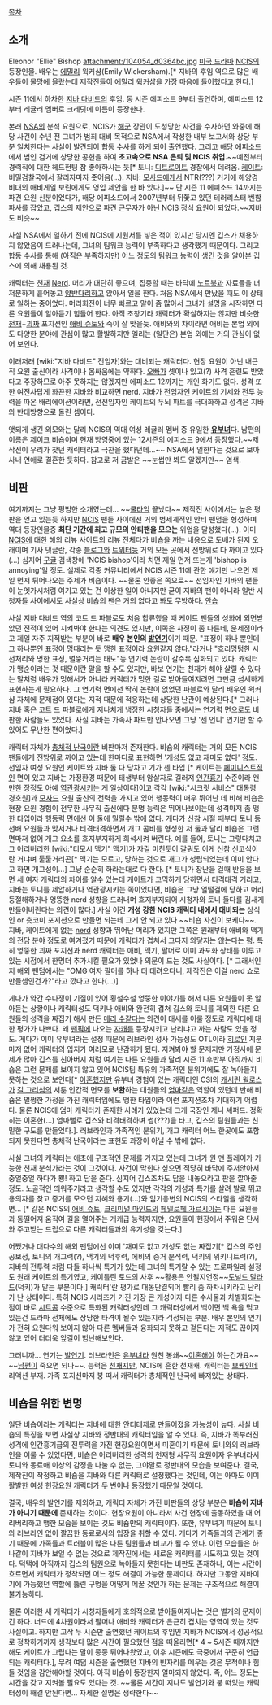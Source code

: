 [[목차]]
== 소개 ==
Eleonor "Ellie" Bishop
attachment:/104054_d0364bc.jpg
[[미국 드라마]] [[NCIS]]의 등장인물. 배우는 [[에밀리]] 윅커샴(Emily Wickersham).[* 지바의 후임 역으로 많은 배우들이 물망에 올랐는데 제작진들이 에밀리 윅커샴을 가장 마음에 들어했다고 한다.]

시즌 11에서 하차한 [[지바 다비드]]의 후임. 동 시즌 에피소드 9부터 출연하며, 에피소드 12부터 레귤러 멤버로 크레딧에 이름이 등장한다.

본래 [[NSA]]의 분석 요원으로, NCIS가 [[해군]] 장관이 도청당한 사건을 수사하던 와중에 해당 사건이 수년 전 그녀가 범죄 대비 목적으로 NSA에서 작성한 내부 보고서와 상당 부분 일치한다는 사실이 발견되어 합동 수사를 하게 되어 출연했다. 그리고 해당 에피소드에서 범인 검거에 상당한 공헌을 하여 '''초고속으로 NSA 은퇴 및 NCIS 취업.'''~~예전부터 경력직에 대한 헤드헌팅 참 좋아하시는 듯[* 토니: [[디트로이트]] 경찰에서 데려옴. [[케이트]]: 비밀검찰국에서 잘리자마자 줏어옴(...). 지바: [[모사드]]에게서 NTR(???) 거기에 해양경비대의 애비게일 보린에게도 영입 제안을 한 바 있다.]~~ 단 시즌 11 에피소드 14까지는 파견 요원 신분이었다가, 해당 에피소드에서 2007년부터 뒤쫓고 있던 테러리스터 벤함 파사를 잡았고, 깁스의 제안으로 파견 근무자가 아닌 NCIS 정식 요원이 되었다.~~지바도 비슷~~

사실 NSA에서 일하기 전에 NCIS에 지원서를 넣은 적이 있지만 당시엔 깁스가 채용하지 않았음이 드러나는데, 그녀의 팀워크 능력이 부족하다고 생각했기 때문이다. 그리고 합동 수사를 통해 (아직은 부족하지만) 어느 정도의 팀워크 능력이 생긴 것을 알아본 깁스에 의해 채용된 것.

캐릭터는 [[천재]] [[Nerd]]. 머리가 대단히 좋으며, 집중할 때는 바닥에 [[노트북]]과 자료들을 너저분하게 흩어놓고 [[양반다리]]하고 앉아서 일을 한다. 처음 NSA에서 만났을 때도 이 상태로 일하는 중이었다. 머리회전이 너무 빠르고 말이 좀 많아서 그녀가 설명을 시작하면 다른 요원들이 알아듣기 힘들어 한다. 아직 초창기라 캐릭터가 확실하지는 않지만 비슷한 [[천재]]+[[괴짜]] 포지션인 [[애비 슈토]]와 죽이 잘 맞을듯. 애비와의 차이라면 애비는 본업 외에도 다양한 분야에 관심이 많고 활발하지만 엘리는 (일단은) 본업 외에는 거의 관심이 없어 보인다.

이래저래 [wiki:"지바 다비드" 전임자]와는 대비되는 캐릭터다. 현장 요원이 아닌 내근직 요원 출신이라 사격이나 몸싸움에는 약하다. [[오빠]]가 셋이나 있고(?) 사격 훈련도 받았다고 주장하므로 아주 못하지는 않겠지만 에피소드 12까지는 개인 화기도 없다. 성격 또한 여전사답게 화끈한 지바와 비교하면 nerd. 지바가 전임자인 케이트의 기세와 전투 능력을 따온 배리에이션이라면, 전전임자인 케이트의 두뇌 파트를 극대화하고 성격은 지바와 반대방향으로 돌린 셈이다.

앳되게 생긴 외모와는 달리 NCIS의 역대 여성 레귤러 멤버 중 유일한 '''[[유부녀]]'''다. 남편의 이름은 [[제이크]] 비숍이며 현재 방영중에 있는 12시즌의 에피소드 9에서 등장했다.~~제작진이 우리가 찾던 캐릭터라고 극찬을 했다던데...~~ NSA에서 일한다는 것으로 보아 사내 연애로 결혼한 듯하다. 참고로 저 금발은 ~~눈썹만 봐도 알겠지만~~ 염색.

== 비판 ==
여기까지는 그냥 평범한 소개였는데... ~~[[쿨타임]] 끝났다~~
제작진 사이에서는 높은 평판을 얻고 있는듯 하지만 [[NCIS]] 팬들 사이에선 거의 범세계적인 안티 팬덤을 형성하며 역대 등장인물중 '''최단 기간에 최고 규모의 안티팬을 모으는''' 위업을 달성했다(...). 이미 [[NCIS]]에 대한 해외 리뷰 사이트의 리뷰 전체다가 비숍을 까는 내용으로 도배가 된지 오래이며 기사 댓글란, 각종 [[블로그]]와 [[트위터]]등 거의 모든 곳에서 전방위로 다 까이고 있다(...) 심지어 [[구글]] 검색창에 'NCIS bishop'이라 치면 제일 먼저 뜨는게 'bishop is annoying'일 정도. 실제로 각종 커뮤니티에서 NCIS 시즌 11에 관한 얘기만 나오면 제일 먼저 튀어나오는 주제가 비숍이다. ~~물론 안좋은 쪽으로~~ 선임자인 지바의 팬들이 눈엣가시처럼 여기고 있는 건 이상한 일이 아니지만 굳이 지바의 팬이 아니라 일반 시청자들 사이에서도 사실상 비숍의 팬은 거의 없다고 봐도 무방하다. [[안습]]

사실 지바 다비드 역의 코트 드 파블로도 처음 합류했을 때 케이트 팬들의 성화에 외면받았던 전적이 있어 지켜봐야 한다는 의견도 있지만, 이쪽은 사정이 좀 다른데, 문제점이라고 제일 자주 지적받는 부분이 바로 '''배우 본인의 [[발연기]]'''이기 때문. "표정이 하나 뿐인데 그 하나뿐인 표정이 멍때리는 듯 맹한 표정이라 요원같지 않다."라거나 "흐리멍텅한 시선처리와 멍한 표정, 멀뚱거리는 태도"등 연기력 논란이 갈수록 심화되고 있다. 캐릭터가 맹순이라는 것 때문이란 말을 할 수도 있지만, 바보 연기는 천재가 해야 살릴 수 있다는 말처럼 배우가 멍해서가 아니라 캐릭터가 멍한 걸로 받아들여지려면 그만큼 섬세하게 표현하는게 필요하다. 그 연기력 면에선 딱히 논란이 없었던 파블로와 달리 배우인 윅커샴 자체에 문제점이 있다는 지적 때문에 적응하는데 상당한 난관이 예상된다.[* 그러나 지바 혹은 코트 드 파블로에게 지나치게 냉정한 시청자들 중에서는 연기력 면으로도 비판한 사람들도 있었다. 사실 지바는 가족사 파트만 안나오면 그냥 '센 언니' 연기만 할 수 있어도 무난한 편이었다.] 

캐릭터 자체가 [[총체적 난국]]이란 비판마저 존재한다. 비숍의 캐릭터는 거의 모든 NCIS 팬들에게 전방위로 까이고 있는데 한마디로 표현하면 '개성도 없고 재미도 없다' 정도. 선임자 여성 요원인 케이트와 지바 둘 다 당차고 기가 센 타입 [* 케이트는 [[페미니스트]]적인 면이 있고 지바는 가정환경 때문에 태생부터 암살자로 길러져 [[인간흉기]] 수준이라 왠만한 장정도 아예 [[역관광]]시키는 게 일상이다]이고 각각 [wiki:"시크릿 서비스" 대통령 경호원]과 [[모사드]] 요원 출신의 전력을 가지고 있어 행동력이 매우 뛰어난 데 비해 비숍은 현장 요원 경험이 전무한 사무직 출신에다 분명 능력은 뛰어나보이는데 성격마저 좀 맹한 타입이라 행동력 면에선 이 둘에 밀릴수 밖에 없다. 게다가 신참 시절 때부터 토니 등 선배 요원들과 맞서거나 티격태격하면서 개그 콤비를 형성한 저 둘과 달리 비숍은 그런 면마저 없어 개그 요소를 흐지부지하게 희석시켜 버린다. 예를 들어, 토니는 그렇다치고 그 어리버리한 [wiki:"티모시 맥기" 맥기]가 자길 미친듯이 갈궈도 이게 신참 신고식이란 거냐며 툴툴거리곤[* 맥기는 모르고, 당하는 것으로 개그가 성립되었는데 이미 안다고 하면 개그성이...]  그냥 순순히 하라는대로 다 한다. [* 토니가 장난을 걸때 반응을 보면 세 여자 캐릭터의 차이를 알수 있는데 케이트가 코믹하게 당하면서 티격태격 거리고, 지바는 토니를 제압하거나 역관광시키는 쪽이었다면, 비숍은 그냥 얼떨결에 당하고 어리둥절해하거나 엉뚱한 nerd 성향을 드러내며 흐지부지되어 시청자와 토니 둘다를 김새게 만들어버린다는 의견이 많다.] 사실 이건 '''개성 강한 NCIS 캐릭터 내에서 대비되는''' 상식인 or 츳코미 포지션으로 만들면 되는데 그게 안 되고 있다 ~~비숍 자신이 보케다~~. 지바, 케이트에게 없는 [[nerd]] 성향과 뛰어난 머리가 있지만 그쪽은 원래부터 애비와 맥기의 전담 분야 정도로 여겨졌기 때문에 캐릭터가 겹쳐서 그다지 와닿지는 않는다는 평. 특히 엉뚱한 괴짜 포지션과 nerd 캐릭터는 애비, 맥기, 팔머로 이미 과포화 상태를 이루고 있는 시점에서 한명더 추가시킬 필요가 있었나 의문이 드는 것도 사실이다. [* 그래서인지 해외 팬덤에서는 "OMG 여자 팔머를 하나 더 데려오다니, 제작진은 이걸 nerd 쇼로 만들셈인건가?"라고 깠다고 한다(...)] 

게다가 약간 수다쟁이 기질이 있어 횡설수설 엉뚱한 이야기를 해서 다른 요원들이 못 알아듣는 상황이나 캐릭터성도 덕키나 애비와 완전히 겹쳐 깁스와 토니를 제외한 다른 요원들의 성격을 짜집기 해서 만든 [[메리 수]]같다는 의견이 대세를 이룰 정도로 캐릭터에 대한 평가가 나쁘다. 왜 [[팬픽]]에 나오는 [[자캐]]를 등장시키고 난리냐고 까는 사람도 있을 정도. 게다가 이미 유부녀라는 설정 때문에 러브라인 성사 가능성도 OTL이라 [[히로인]] 지분마저 없어 캐릭터의 입지가 여러모로 난감하게 됬다. 지켜봐야 할 문제지만 가정사에 문제가 많아 깁스를 친아버지 처럼 여기는 다른 요원들과 달리 시즌 11 후반부 아직까지 비숍은 그런 문제를 보이지 않고 있어 NCIS팀 특유의 가족적인 분위기에도 잘 녹아들지 못하는 것으로 보인다[* [[이혼]]했지만 유부녀 경험이 있는 캐릭터인 CSI의 [[캐서린 윌로스]]가 [[길 그리섬]]의 서툰 인간적 면모를 '''보완'''하는 대원들의 [[엄마]]같은 역할이 있던데 반해 비숍은 멀쩡한 가정을 가진 캐릭터임에도 맹한 타입이라 이런 포지션조차 기대하기 어렵다. 물론 NCIS에 엄마 캐릭터가 존재한 사례가 있었는데 그게 국장인 제니 셰퍼드. 정확히는 이혼한(...) 엄마뻘로 깁스와 티격태격하며 썸(???)을 타고, 깁스의 팀원들과는 친밀한 구도를 만들었다.]. 러브라인과 가족적인 분위기, 개그 캐릭터 어느 한곳에도 포함되지 못한다면 총체적 난국이라는 표현도 과장이 아닐 수 밖에 없다. 

사실 그녀의 캐릭터는 애초에 구조적인 문제를 가지고 있는데 그녀가 원 맨 플레이가 가능한 천재 분석가라는 것이 그것이다. 사건이 막힌다 싶으면 적당히 바닥에 주저앉아서 중얼중얼 하다가 뿅! 하고 답을 준다. 심지어 깁스조차도 답을 내놓으라고 판을 깔아줄 정도. 노골적인 띄워주기라고 생각할 수도 있지만 각각의 개성과 특기를 살려 발로 뛰고 용의자를 찾고 증거를 모으던 지혜와 용기(...)와 임기응변의 NCIS의 스타일을 생각하면... [* 같은 NCIS의 [[애비 슈토]], [[크리미널 마인드]]의 [[페넬로페 가르시아]]는 다른 요원들과 동떨어져 움직여 길을 열어주는 개캐급 능력자지만, 요원들이 현장에서 주워온 단서와 주고받는 드립으로 다른 캐릭터들과의 유기성을 갖는다.]

어쨌거나 대다수의 해외 팬덤에선 이미 '재미도 없고 개성도 없는 짜집기[* 깁스의 주인공보정, 토니의 개그력(?), 맥기의 덕후력, 에비의 증거 분석력, 덕키의 위키니트력(?), 지바의 전투력 처럼 다들 하나씩 특기가 있는데 그녀의 특기랄 수 있는 프로파일러 설정도 원래 케이트의 특기였고, 케이틀린 토드의 사후 ~~활용은 안될지언정~~[[도널드 말라드]](덕키)가 맡는 부분이다.] 캐릭터'란 평가로 대동단결되어 빨리 좀 하차시키라고 난리가 난 상태이다. 특히 NCIS 시리즈가 가진 가장 큰 개성이자 다른 수사물과 차별화되는 점이 바로 [[시트콤]] 수준으로 특화된 캐릭터성인데 그 캐릭터성에서 백이면 백 욕을 먹고 있는건 드라마 전체에도 상당한 타격이 될수 있는지라 걱정되는 부분. 배우 본인의 연기가 전혀 요원다워 보이지 않아 다른 멤버들과 융화되지 못하고 겉돈다는 지적도 끊이지 않고 있어 더더욱 앞길이 험난해보인다.

그러니까... 연기는 [[발연기]]. 러브라인은 [[유부녀]]라 원천 봉쇄~~[[이혼]]해야 하는건가요~~ ~~[[남편]]이 죽으면 되나~~. 능력은 [[천재]]지만, NCIS에 흔한 천재캐. 캐릭터는 [[보케]]인데 리액션 부재. 가족 포지션마저 붕 떠서 캐릭터가 총체적인 난국에 빠져있는 상태다.

== 비숍을 위한 변명 ==
일단 비숍이라는 캐릭터는 지바에 대한 안티테제로 만들어졌을 가능성이 높다. 사실 비숍의 특징을 보면 사실상 지바와 정반대의 캐릭터임을 알 수 있다. 즉, 지바가 똑부러진 성격에 인간흉기급의 전투력을 가진 현장요원이면서 미혼이기 때문에 토니와의 러브라인을 이룰 수 있었다면, 비숍은 어리버리한 성격의 천재형 사무직 요원이자 유부녀라서 토니와 동료애 이상의 감정을 나눌 수 없는, 그야말로 정반대의 모습을 보여준다. 결국, 제작진이 작정하고 비숍을 지바와 다른 캐릭터로 설정했다는 것인데, 이는 아마도 이미 활발한 여성 현장요원 캐릭터가 두 번이나 등장했기 때문일 것이다. 

결국, 배우의 발연기를 제외하고, 캐릭터 자체가 가진 비판들의 상당 부분은 '''비숍이 지바가 아니기 때문에''' 존재하는 것이다. 현장요원이 아니라서 사건 현장에 출동하였을 때 어리버리하고 맹한 모습을 보이는 것도 비숍만의 캐릭터이다. 또한, 유부녀기 때문에 토니와 러브라인 없이 깔끔한 동료로서의 입장을 취할 수 있다. 게다가 가족들과의 관계가 좋기 때문에 가족들과 트러블이 많은 다른 팀원들과 비교가 될 수 있다. 이런 모습들은 하나같이 지바가 보일 수 없는 것으로 제작진에서는  새로운 캐릭터를 시도하고 있는 것이다. 덕택에 아직까지 깁스의 팀원으로 녹아들지 못한다는 비판도 존재하나, 이는 시간이 흐르면서 캐릭터가 정착되면 어느 정도 해결이 가능한 문제이다. 하지만 그동안 지바이기에 가능했던 역할에 뚫린 구멍을 어떻게 메꿀 것인가 하는 문제는 구조적으로 해결이 불가능하다.

물론 이러한 새 캐릭터가 시청자들에게 호의적으로 받아들여지냐는 것은 별개의 문제이긴 하다. 너드에 4차원이라서 팔머나 애비와 캐릭터가 은근히 겹치는 영역이 있는 것도 사실이고. 하지만 고작 두 시즌만 출연했던 케이트의 후임인 지바가 NCIS에서 성공적으로 정착하기까지 생각보다 많은 시간이 필요했던 점을 떠올리면[* 4 ~ 5시즌 때까지만 해도 케이트가 그립다는 말이 종종 튀어나왔었고, 이후 시즌에도 극중에서 꾸준히 언급되는 캐릭터다.], 무려 여덟 시즌을 출연했던 지바의 빈자리를 메우는 것은 무척이나 힘들 것임을 감안해야할 것이다. 아직 비숍이 등장한지 얼마되지 않았다. 즉, 어느 정도는 시간을 갖고 지켜볼 필요도 있다는 것. ~~물론 시간이 지나도 발연기와 붕 떠있는 캐릭터성이 해결 안된다면... 자세한 설명은 생략한다~~
